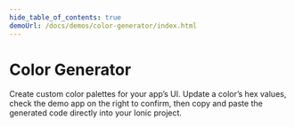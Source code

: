```yaml
---
hide_table_of_contents: true
demoUrl: /docs/demos/color-generator/index.html
---
```



# Color Generator

Create custom color palettes for your app’s UI. Update a color’s hex values, check the demo app on the right to confirm, then copy and paste the generated code directly into your Ionic project.

<ColorGenerator>

</ColorGenerator>

